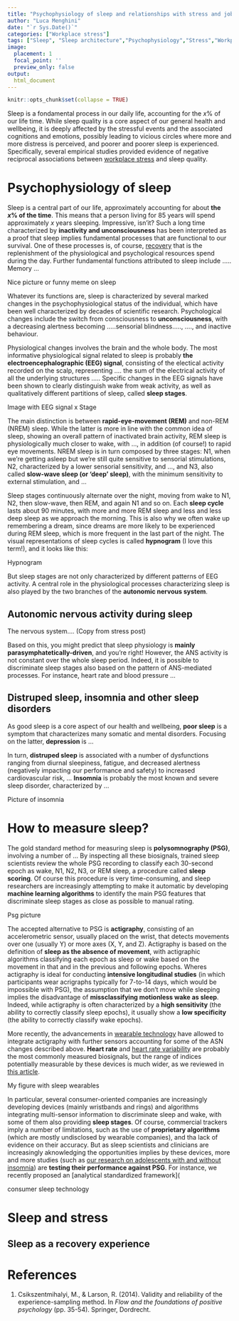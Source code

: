 ```yaml
---
title: "Psychophysiology of sleep and relationships with stress and job stressors"
author: "Luca Menghini"
date: "`r Sys.Date()`"
categories: ["Workplace stress"]
tags: ["Sleep", "Sleep architecture","Psychophysiology","Stress","Workplace stress"]
image:
  placement: 1
  focal_point: ''
  preview_only: false
output: 
  html_document
---
```


```r
knitr::opts_chunk$set(collapse = TRUE)
```

Sleep is a fondamental process in our daily life, accounting for the _x_% of our life time. While sleep quality is a core aspect of our general health and wellbeing, it is deeply affected by the stressful events and the associated cognitions and emotions, possibly leading to vicious circles where more and more distress is perceived, and poorer and poorer sleep is experienced. Specifically, several empirical studies provided evidence of negative reciprocal associations between [workplace stress](...) and sleep quality.

# Psychophysiology of sleep

Sleep is a central part of our life, approximately accounting for about **the _x_% of the time**. This means that a person living for 85 years will spend approximately _x_ years sleeping. Impressive, isn'it? Such a long time characterized by **inactivity and unconsciousness** has been interpreted as a proof that sleep implies fundamental processes that are functional to our survival. One of these processes is, of course, [recovery](...) that is the replenishment of the physiological and psychological resources spend during the day. Further fundamental functions attributed to sleep include ..... Memory ...

Nice picture or funny meme on sleep

Whatever its functions are, sleep is characterized by several marked changes in the psychophysiological status of the individual, which have been well characterized by decades of scientific research. Psychological changes include the switch from consciousness to **unconsciousness**, with a decreasing alertness becoming .....sensorial blindness....., ...., and inactive behaviour.

Physiological changes involves the brain and the whole body. The most informative physiological signal related to sleep is probably **the electroencephalographic (EEG) signal**, consisting of the electical activity recorded on the scalp, representing .... the sum of the electrical activity of all the underlying structures ..... Specific changes in the EEG signals have been shown to clearly distinguish wake from weak activity, as well as qualitatively different partitions of sleep, called **sleep stages**.

Image with EEG signal x Stage

The main distinction is between **rapid-eye-movement (REM)** and non-REM (NREM) sleep. While the latter is more in line with the common idea of sleep, showing an overall pattern of inactivated brain activity, REM sleep is physiologically much closer to wake, with ..., in addition (of course!) to rapid eye movements. NREM sleep is in turn composed by three stages: N1, when we're getting asleep but we're still quite sensitive to sensorial stimulations, N2, characterized by a lower sensorial sensitivity, and ..., and N3, also called **slow-wave sleep (or 'deep' sleep)**, with the minimum sensitivity to external stimulation, and ...

Sleep stages continuously alternate over the night, moving from wake to N1, N2, then slow-wave, then REM, and again N1 and so on. Each **sleep cycle** lasts about 90 minutes, with more and more REM sleep and less and less deep sleep as we approach the morning. This is also why we often wake up remembering a dream, since dreams are more likely to be experienced during REM sleep, which is more frequent in the last part of the night. The visual representations of sleep cycles is called **hypnogram** (I love this term!), and it looks like this:

Hypnogram



But sleep stages are not only characterized by different patterns of EEG activity. A central role in the physiological processes characterizing sleep is also played by the two branches of the **autonomic nervous system**.

## Autonomic nervous activity during sleep

The nervous system.... (Copy from stress post)

Based on this, you might predict that sleep physiology is **mainly parasymphatetically-driven**, and you're right! However, the ANS activity is not constant over the whole sleep period. Indeed, it is possible to discriminate sleep stages also based on the pattern of ANS-mediated processes. For instance, heart rate and blood pressure ...

## Distruped sleep, insomnia and other sleep disorders

As good sleep is a core aspect of our health and wellbeing, **poor sleep** is a symptom that characterizes many somatic and mental disorders. Focusing on the latter, **depression** is ...

In turn, **distruped sleep** is associated with a number of dysfunctions ranging from diurnal sleepiness, fatigue, and decreased alertness (negatively impacting our performance and safety) to increased cardiovascular risk, ... **Insomnia** is probably the most known and severe sleep disorder, characterized by ...

Picture of insomnia

# How to measure sleep?

The gold standard method for measuring sleep is **polysomnography (PSG)**, involving a number of ... By inspecting all these biosignals, trained sleep scientists review the whole PSG recording to classify each 30-second epoch as wake, N1, N2, N3, or REM sleep, a procedure called **sleep scoring**. Of course this procedure is very time-consuming, and sleep researchers are increasingly attempting to make it automatic by developing **machine learning algorithms** to identify the main PSG features that discriminate sleep stages as close as possible to manual rating.

Psg picture

The accepted alternative to PSG is **actigraphy**, consisting of an accelerometric sensor, usually placed on the wrist, that detects movements over one (usually Y) or more axes (X, Y, and Z). Actigraphy is based on the definition of **sleep as the absence of movement**, with actigraphic algorithms classifying each epoch as sleep or wake based on the movement in that and in the previous and following epochs. Wheres actigraphy is ideal for conducting **intensive longitudinal studies** (in which participants wear acrigraphs typically for 7-to-14 days, which would be impossible with PSG), the assumption that we don't move while sleeping implies the disadvantage of **missclassifying motionless wake as sleep**. Indeed, while actigraphy is often characterized by a **high sensitivity** (the ability to correctly classify sleep epochs), it usually show a **low specificity** (the ability to correctly classify wake epochs).

More recently, the advancements in [wearable technology](wearable-post) have allowed to integrate actigraphy with further sensors accounting for some of the ASN changes described above. **Heart rate** and [heart rate variability](hrv-post) are probably the most commonly measured biosignals, but the range of indices potentially measurable by these devices is much wider, as we reviewed in [this article](/publication/2020_dezambotti_conumer_sleep_trackers_review/).

My figure with sleep wearables



In particular, several consumer-oriented companies are increasingly developing devices (mainly wristbands and rings) and algorithms integrating multi-sensor information to discriminate sleep and wake, with some of them also providing **sleep stages**. Of course, commercial trackers imply a number of limitations, such as the use of **proprietary algorithms** (which are mostly undisclosed by wearable companies), and tha lack of evidence on their accuracy. But as sleep scientists and clinicians are increasingly aknowledging the opportunities implies by these devices, more and more studies (such as [our research on adolescents with and without insomnia](link to article)) are **testing their performance against PSG**. For instance, we recently proposed an [analytical standardized framework](

consumer sleep technology

# Sleep and stress

## Sleep as a recovery experience


# References

1.  Csikszentmihalyi, M., & Larson, R. (2014). Validity and reliability of the experience-sampling method. In *Flow and the foundations of positive psychology* (pp. 35-54). Springer, Dordrecht.